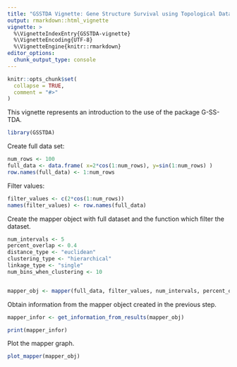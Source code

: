 ```yaml
---
title: "GSSTDA Vignette: Gene Structure Survival using Topological Data Analysis"
output: rmarkdown::html_vignette
vignette: >
  %\VignetteIndexEntry{GSSTDA-vignette}
  %\VignetteEncoding{UTF-8}
  %\VignetteEngine{knitr::rmarkdown}
editor_options: 
  chunk_output_type: console
---
```


```r
knitr::opts_chunk$set(
  collapse = TRUE,
  comment = "#>"
)
```

This vignette represents an introduction to the use of the package G-SS-TDA. 

```r
library(GSSTDA)
```

Create full data set:
```r
num_rows <- 100
full_data <- data.frame( x=2*cos(1:num_rows), y=sin(1:num_rows) )
row.names(full_data) <- 1:num_rows

```

Filter values:
```r
filter_values <- c(2*cos(1:num_rows))
names(filter_values) <- row.names(full_data)
```

Create the mapper object with full dataset and the function which filter the dataset.
```r
num_intervals <- 5
percent_overlap <- 0.4
distance_type <- "euclidean"
clustering_type <- "hierarchical"
linkage_type <- "single"
num_bins_when_clustering <- 10


mapper_obj <- mapper(full_data, filter_values, num_intervals, percent_overlap, distance_type, clustering_type, num_bins_when_clustering, linkage_type)


```

Obtain information from the mapper object created in the previous step.
```r
mapper_infor <- get_information_from_results(mapper_obj)

print(mapper_infor)
```

Plot the mapper graph.
```r
plot_mapper(mapper_obj)
```
